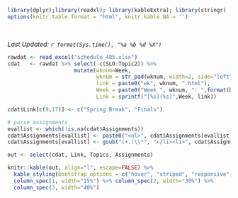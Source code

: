 
```r
library(dplyr);library(readxl); library(kableExtra); library(stringr)
options(knitr.table.format = "html", knitr.kable.NA = '') 

```
<br>

_Last Updated: `r format(Sys.time(), "%a %b %d %X")` _
<br>
```r
rawdat <- read_excel("schedule_485.xlsx")
cdat   <- rawdat %>% select(-c(SLO:Topic2)) %>% 
                     mutate(wknum=Week,
                            wknum = str_pad(wknum, width=2, side="left", pad="0"),
                            link = paste0("wk", wknum, ".html"), 
                            Week = paste0("Week ", wknum, ": ",format(Date, format="%b %d")), 
                            Link = sprintf("[%s](%s)",Week, link))

cdat$Link[c(9,17)] <- c("Spring Break", "Finals")

# parse assignments
evallist <- which(!is.na(cdat$Assignments))
cdat$Assignments[evallist] <- paste0("<ul>", cdat$Assignments[evallist], "</ul>")
cdat$Assignments[evallist] <- gsub("(+.)\\*", "</li><li>", cdat$Assignments[evallist])
```

```r
out <- select(cdat, Link, Topics, Assignments)

knitr::kable(out, align="l", escape=FALSE) %>% 
  kable_styling(bootstrap_options = c("hover", "striped", "responsive", "bordered")) %>% 
  column_spec(1, width="15%") %>% column_spec(2, width="30%") %>% 
  column_spec(3, width="40%")
```

